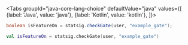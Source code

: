 
<Tabs
  groupId="java-core-lang-choice"
  defaultValue="java"
  values={[
    {label: 'Java', value: 'java'},
    {label: 'Kotlin', value: 'kotlin'},
  ]}>
  <TabItem value="java">

```java
boolean isFeatureOn = statsig.checkGate(user, "example_gate");
```

  </TabItem>
  <TabItem value="kotlin">

```kotlin
val isFeatureOn = statsig.checkGate(user, "example_gate")
```

  </TabItem>
</Tabs>
